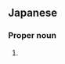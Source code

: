 ==Japanese==
{{ja-kanjitab|しょう|じ}}

===Proper noun===
{{ja-pos|しょうじ|proper}}

# {{given name|male|lang=ja|sort=しょうじ}}